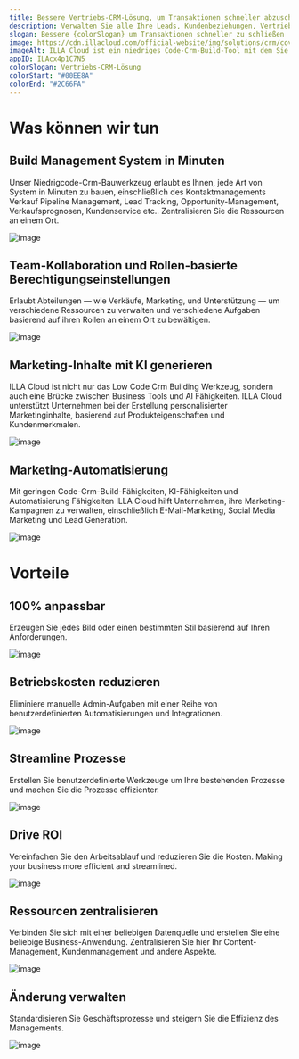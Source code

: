 ```yaml
---
title: Bessere Vertriebs-CRM-Lösung, um Transaktionen schneller abzuschließen
description: Verwalten Sie alle Ihre Leads, Kundenbeziehungen, Vertriebsleitung und Aufgaben an einem Ort, so dass Sie Ihren Verkaufsprozess rationalisieren und sich auf das Schließen der Geschäfte konzentrieren können.
slogan: Bessere {colorSlogan} um Transaktionen schneller zu schließen
image: https://cdn.illacloud.com/official-website/img/solutions/crm/cover.svg
imageAlt: ILLA Cloud ist ein niedriges Code-Crm-Build-Tool mit dem Sie alle Ihre Leads, Kundenbeziehungen, verwalten können Vertriebs-Pipeline und Aufgaben an einem Ort, so dass Sie Ihren Verkaufsprozess rationalisieren und sich auf das Schließen der Geschäfte konzentrieren können.
appID: ILAcx4p1C7N5
colorSlogan: Vertriebs-CRM-Lösung
colorStart: "#00EE8A"
colorEnd: "#2C66FA"
---
```


# Was können wir tun

## Build Management System in Minuten

Unser Niedrigcode-Crm-Bauwerkzeug erlaubt es Ihnen, jede Art von System in
Minuten zu bauen, einschließlich des Kontaktmanagements Verkauf Pipeline Management, Lead Tracking,
Opportunity-Management, Verkaufsprognosen, Kundenservice etc.. Zentralisieren Sie die
Ressourcen an einem Ort.

![image](https://cdn.illacloud.com/official-website/img/solutions/dashboard/design.svg)

## Team-Kollaboration und Rollen-basierte Berechtigungseinstellungen

Erlaubt Abteilungen — wie Verkäufe, Marketing, und Unterstützung — um verschiedene
Ressourcen zu verwalten und verschiedene Aufgaben basierend auf ihren Rollen an einem Ort zu bewältigen.

![image](https://cdn.illacloud.com/official-website/img/solutions/crm/team.gif)

## Marketing-Inhalte mit KI generieren

ILLA Cloud ist nicht nur das Low Code Crm Building Werkzeug, sondern auch eine Brücke zwischen
Business Tools und AI Fähigkeiten. ILLA
Cloud unterstützt Unternehmen bei der Erstellung personalisierter Marketinginhalte, basierend auf
Produkteigenschaften und Kundenmerkmalen.

![image](https://cdn.illacloud.com/official-website/img/solutions/crm/send.gif)

## Marketing-Automatisierung

Mit geringen Code-Crm-Build-Fähigkeiten, KI-Fähigkeiten und Automatisierung
Fähigkeiten ILLA Cloud hilft Unternehmen, ihre Marketing-Kampagnen zu verwalten,
einschließlich E-Mail-Marketing, Social Media Marketing und Lead Generation.

![image](https://cdn.illacloud.com/official-website/img/solutions/crm/auto.gif)

# Vorteile

## 100% anpassbar

Erzeugen Sie jedes Bild oder einen bestimmten Stil basierend auf Ihren Anforderungen.

![image](https://cdn.illacloud.com/official-website/img/solutions/custom.svg)

## Betriebskosten reduzieren

Eliminiere manuelle Admin-Aufgaben mit einer Reihe von benutzerdefinierten Automatisierungen und
Integrationen.

![image](https://cdn.illacloud.com/official-website/img/solutions/cut-cost.svg)

## Streamline Prozesse

Erstellen Sie benutzerdefinierte Werkzeuge um Ihre bestehenden Prozesse und machen Sie die Prozesse
effizienter.

![image](https://cdn.illacloud.com/official-website/img/solutions/process.svg)

## Drive ROI

Vereinfachen Sie den Arbeitsablauf und reduzieren Sie die Kosten. Making your business more
efficient and streamlined.

![image](https://cdn.illacloud.com/official-website/img/solutions/roi.svg)

## Ressourcen zentralisieren

Verbinden Sie sich mit einer beliebigen Datenquelle und erstellen Sie eine beliebige Business-Anwendung. Zentralisieren Sie hier Ihr
Content-Management, Kundenmanagement und andere Aspekte.

![image](https://cdn.illacloud.com/official-website/img/solutions/centralize.svg)

## Änderung verwalten

Standardisieren Sie Geschäftsprozesse und steigern Sie die Effizienz des Managements.

![image](https://cdn.illacloud.com/official-website/img/solutions/change.svg)
